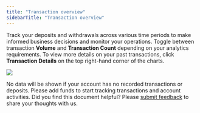 ```yaml
---
title: "Transaction overview"
sidebarTitle: "Transaction overview"
---
```


Track your deposits and withdrawals across various time periods to make informed business decisions and monitor your operations. Toggle between transaction **Volume** and **Transaction Count** depending on your analytics requirements. To view more details on your past transactions, click **Transaction Details** on the top right-hand corner of the charts.

 <img src="/en/images/dashboard/transaction-overview.svg" className="screenshot_modal"/>

<Note>No data will be shown if your account has no recorded transactions or deposits. Please add funds to start tracking transactions and account activities.</Note>
<Tip>Did you find this document helpful? Please [submit feedback](https://forms.zohopublic.com/cobo/form/DocumentFeedbackForm/formperma/QvLOhxJv1_JMsJ-1dleZ8Itb_7rzN-LtgvsDdxosoVI) to share your thoughts with us.</Tip>